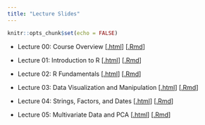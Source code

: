 ```yaml
---
title: "Lecture Slides"
---
```


```r
knitr::opts_chunk$set(echo = FALSE)
```

* Lecture 00: Course Overview [[.html](files/slides/00_course-overview.html)] [[.Rmd](https://raw.githubusercontent.com/svteichman/STAT302-SPR2022/main/files/slides/00_course-overview.Rmd)]

* Lecture 01: Introduction to R [[.html](files/slides/01_intro-to-R.html)] [[.Rmd](https://raw.githubusercontent.com/svteichman/STAT302-SPR2022/main/files/slides/01_intro-to-R.Rmd)]

* Lecture 02: R Fundamentals [[.html](files/slides/02_fundamentals.html)] [[.Rmd](https://raw.githubusercontent.com/svteichman/STAT302-SPR2022/main/files/slides/02_fundamentals.Rmd)]

* Lecture 03: Data Visualization and Manipulation [[.html](files/slides/03_datavizmanip.html)] [[.Rmd](https://raw.githubusercontent.com/svteichman/STAT302-SPR2022/main/files/slides/03_datavizmanip.Rmd)]

* Lecture 04: Strings, Factors, and Dates [[.html](files/slides/04_stringsfactors.html)] [[.Rmd](https://raw.githubusercontent.com/svteichman/STAT302-SPR2022/main/files/slides/04_stringsfactors.Rmd)]

* Lecture 05: Multivariate Data and PCA [[.html](files/slides/05_pca.html)] [[.Rmd](https://raw.githubusercontent.com/svteichman/STAT302-SPR2022/main/files/slides/05_pca.Rmd)]

\begin{comment}

* Lecture 06: Regression and Inference [[.html](files/slides/06_inference.html)] [[.Rmd](https://raw.githubusercontent.com/svteichman/STAT302-SPR2022/main/files/slides/06_inference.Rmd)]

* Lecture 07: Simulation [[.html](files/slides/07_simulation.html)] [[.Rmd](https://raw.githubusercontent.com/svteichman/STAT302-SPR2022/main/files/slides/07_simulation.Rmd)]

* Lecture 08: Application: Resampling [[.html](files/slides/08_resample-bayes.html)] [[.Rmd](https://raw.githubusercontent.com/svteichman/STAT302-SPR2022/main/files/slides/08_resample-bayes.html)]

* Lecture 09: Debugging and Git [[.html](files/slides/09_debuggit.html)] [[.Rmd](https://raw.githubusercontent.com/svteichman/STAT302-SPR2022/main/files/slides/09_debuggit.html)]


* Lecture 10: Prediction [[.html](files/slides/10_prediction.html)] [[.Rmd](https://raw.githubusercontent.com/svteichman/STAT302-SPR2022/main/files/slides/10_prediction.html)]

* Lecture 11: R Package Development [[.html](files/slides/11_package.html)] [[.Rmd](https://raw.githubusercontent.com/svteichman/STAT302-SPR2022/main/files/slides/11_package.html)]



\end{comment}

